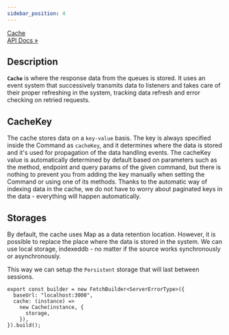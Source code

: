 ```yaml
---
sidebar_position: 4
---
```


<p class="pagination-nav__item pagination-nav__item--prev">
  <a class="pagination-nav__link" href="/api/Hyper-Fetch/Class/Cache">
    <div class="pagination-nav__sublabel">Cache</div>
    <div class="pagination-nav__label">API Docs »</div>
  </a>
</p>

## Description

**`Cache`** is where the response data from the queues is stored. It uses an event system that successively transmits
data to listeners and takes care of their proper refreshing in the system, tracking data refresh and error checking on
retried requests.

## CacheKey

The cache stores data on a `key-value` basis. The key is always specified inside the Command as `cacheKey`, and it
determines where the data is stored and it's used for propagation of the data handling events. The cacheKey value is
automatically determined by default based on parameters such as the method, endpoint and query params of the given
command, but there is nothing to prevent you from adding the key manually when setting the Command or using one of its
methods. Thanks to the automatic way of indexing data in the cache, we do not have to worry about paginated keys in the
data - everything will happen automatically.

## Storages

By default, the cache uses Map as a data retention location. However, it is possible to replace the place where the data
is stored in the system. We can use local storage, indexeddb - no matter if the source works synchronously or
asynchronously.

This way we can setup the `Persistent` storage that will last between sessions.

```tsx
export const builder = new FetchBuilder<ServerErrorType>({
  baseUrl: "localhost:3000",
  cache: (instance) =>
    new Cache(instance, {
      storage,
    }),
}).build();
```
